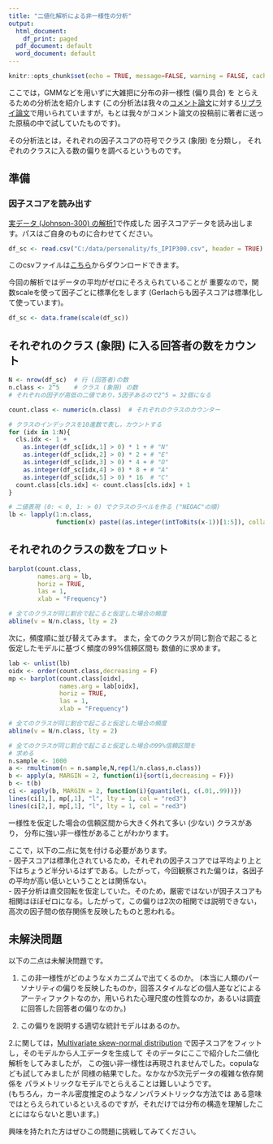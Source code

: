 ```yaml
---
title: "二値化解析による非一様性の分析"
output:
  html_document:
    df_print: paged
  pdf_document: default
  word_document: default
---
```



```r
knitr::opts_chunk$set(echo = TRUE, message=FALSE, warning = FALSE, cache = TRUE)
```

ここでは，GMMなどを用いずに大雑把に分布の非一様性 (偏り具合) を
とらえるための分析法を紹介します (この分析法は我々の[コメント論文](https://psyarxiv.com/wua9j/)に対する[リプライ論文](https://psyarxiv.com/rvpfs/)で用いられていますが，もとは我々がコメント論文の投稿前に著者に送った原稿の中で試していたものです)。

その分析法とは，それぞれの因子スコアの符号でクラス (象限) を分類し，
それぞれのクラスに入る数の偏りを調べるというものです。

## 準備

### 因子スコアを読み出す

[実データ (Johnson-300) の解析1](analyze_IPIP300.html)で作成した
因子スコアデータを読み出します。パスはご自身のものに合わせてください。
```r
df_sc <- read.csv("C:/data/personality/fs_IPIP300.csv", header = TRUE)
```
このcsvファイルは[こちら](https://kkatahira.github.io/personality/fs_IPIP300.csv)からダウンロードできます。

今回の解析ではデータの平均がゼロにそろえられていることが
重要なので，関数scaleを使って因子ごとに標準化をします (Gerlachらも因子スコアは標準化して使っています)。
```r
df_sc <- data.frame(scale(df_sc))
```

## それぞれのクラス (象限) に入る回答者の数をカウント

```r
N <- nrow(df_sc)  # 行 (回答者)の数
n.class <- 2^5    # クラス (象限) の数
# それぞれの因子が高低の二値であり，5因子あるので2^5 = 32個になる 

count.class <- numeric(n.class)  # それぞれのクラスのカウンター

# クラスのインデックスを10進数で表し，カウントする
for (idx in 1:N){
  cls.idx <- 1 + 
    as.integer(df_sc[idx,1] > 0) * 1 + # "N"
    as.integer(df_sc[idx,2] > 0) * 2 + # "E"
    as.integer(df_sc[idx,3] > 0) * 4 + # "O"
    as.integer(df_sc[idx,4] > 0) * 8 + # "A"
    as.integer(df_sc[idx,5] > 0) * 16  # "C"
  count.class[cls.idx] <- count.class[cls.idx] + 1
}

# 二値表現 (0: < 0, 1: > 0) でクラスのラベルを作る ("NEOAC"の順)
lb <- lapply(1:n.class, 
             function(x) paste((as.integer(intToBits(x-1))[1:5]), collapse=""))
```

## それぞれのクラスの数をプロット

```r
barplot(count.class,
        names.arg = lb, 
        horiz = TRUE, 
        las = 1,
        xlab = "Frequency")

# 全てのクラスが同じ割合で起こると仮定した場合の頻度
abline(v = N/n.class, lty = 2) 
```

次に，頻度順に並び替えてみます。
また，全てのクラスが同じ割合で起こると仮定したモデルに基づく頻度の99%信頼区間も
数値的に求めます。

```r
lab <- unlist(lb)
oidx <- order(count.class,decreasing = F)
mp <- barplot(count.class[oidx],
              names.arg = lab[oidx], 
              horiz = TRUE, 
              las = 1, 
              xlab = "Frequency")

# 全てのクラスが同じ割合で起こると仮定した場合の頻度
abline(v = N/n.class, lty = 2)

# 全てのクラスが同じ割合で起こると仮定した場合の99%信頼区間を
# 求める
n.sample <- 1000
a <- rmultinom(n = n.sample,N,rep(1/n.class,n.class))
b <- apply(a, MARGIN = 2, function(i){sort(i,decreasing = F)})
b <- t(b)
ci <- apply(b, MARGIN = 2, function(i){quantile(i, c(.01,.99))})
lines(ci[1,], mp[,1], "l", lty = 1, col = "red3")
lines(ci[2,], mp[,1], "l", lty = 1, col = "red3")
```

一様性を仮定した場合の信頼区間から大きく外れて多い (少ない) クラスがあり，
分布に強い非一様性があることがわかります。

ここで，以下の二点に気を付ける必要があります。  
- 因子スコアは標準化されているため，それぞれの因子スコアでは平均より上と下はちょうど半分いるはずである。したがって，今回観察された偏りは，各因子の平均が高い低いということとは関係ない。  
- 因子分析は直交回転を仮定していた。そのため，厳密ではないが因子スコアも相関はほぼゼロになる。したがって，この偏りは2次の相関では説明できない，高次の因子間の依存関係を反映したものと思われる。

## 未解決問題

以下の二点は未解決問題です。  

1. この非一様性がどのようなメカニズムで出てくるのか。   (本当に人類のパーソナリティの偏りを反映したものか，回答スタイルなどの個人差などによるアーティファクトなのか，用いられた心理尺度の性質なのか，あるいは調査に回答した回答者の偏りなのか。)  

2. この偏りを説明する適切な統計モデルはあるのか。

2.に関しては，[Multivariate skew-normal distribution](https://rdrr.io/rforge/fMultivar/man/mvdist-msn.html)
で因子スコアをフィットし，そのモデルから人工データを生成して
そのデータにここで紹介した二値化解析をしてみましたが，
この強い非一様性は再現されませんでした。copulaなども試してみましたが
同様の結果でした。なかなか5次元データの複雑な依存関係を
パラメトリックなモデルでとらえることは難しいようです。  
(もちろん，カーネル密度推定のようなノンパラメトリックな方法では
ある意味ではとらえられているといえるのですが，それだけでは分布の構造を理解したことにはならないと思います。)

興味を持たれた方はぜひこの問題に挑戦してみてください。




